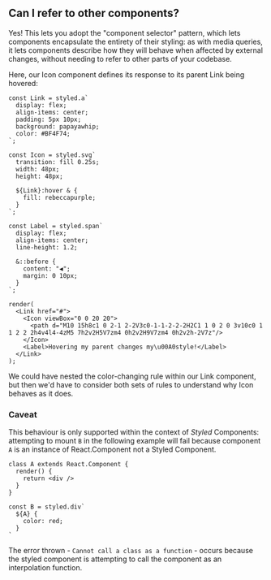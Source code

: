 ## Can I refer to other components?

Yes! This lets you adopt the "component selector" pattern, which lets components encapsulate the entirety of their styling: as with media queries, it lets components describe how they will behave when affected by external changes, without needing to refer to other parts of your codebase.

Here, our Icon component defines its response to its parent Link being hovered:

```react
const Link = styled.a`
  display: flex;
  align-items: center;
  padding: 5px 10px;
  background: papayawhip;
  color: #BF4F74;
`;

const Icon = styled.svg`
  transition: fill 0.25s;
  width: 48px;
  height: 48px;

  ${Link}:hover & {
    fill: rebeccapurple;
  }
`;

const Label = styled.span`
  display: flex;
  align-items: center;
  line-height: 1.2;

  &::before {
    content: "◀";
    margin: 0 10px;
  }
`;

render(
  <Link href="#">
    <Icon viewBox="0 0 20 20">
      <path d="M10 15h8c1 0 2-1 2-2V3c0-1-1-2-2-2H2C1 1 0 2 0 3v10c0 1 1 2 2 2h4v4l4-4zM5 7h2v2H5V7zm4 0h2v2H9V7zm4 0h2v2h-2V7z"/>
    </Icon>
    <Label>Hovering my parent changes my\u00A0style!</Label>
  </Link>
);
```

We could have nested the color-changing rule within our Link component, but then we'd have to consider both sets of rules to understand why Icon behaves as it does.

### Caveat

This behaviour is only supported within the context of _Styled_ Components:
attempting to mount `B` in the following example will fail because component
`A` is an instance of React.Component not a Styled Component.

```tsx
class A extends React.Component {
  render() {
    return <div />
  }
}

const B = styled.div`
  ${A} {
    color: red;
  }
`
```

The error thrown - `Cannot call a class as a function` - occurs because the
styled component is attempting to call the component as an interpolation function.
